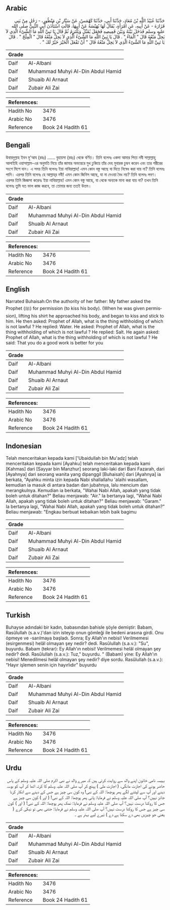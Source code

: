 ## Arabic


<div dir="rtl" lang="ar" style={{fontSize:'larger',backgroundColor:'#f8f9fa',padding:20}}>
حَدَّثَنَا عُبَيْدُ اللَّهِ بْنُ مُعَاذٍ، حَدَّثَنَا أَبِي، حَدَّثَنَا كَهْمَسٌ، عَنْ سَيَّارِ بْنِ مَنْظُورٍ، - رَجُلٍ مِنْ بَنِي فَزَارَةَ - عَنْ أَبِيهِ، عَنِ امْرَأَةٍ، يُقَالُ لَهَا بُهَيْسَةُ عَنْ أَبِيهَا، قَالَتِ اسْتَأْذَنَ أَبِي النَّبِيَّ صلى الله عليه وسلم فَدَخَلَ بَيْنَهُ وَبَيْنَ قَمِيصِهِ فَجَعَلَ يُقَبِّلُ وَيَلْتَزِمُ ثُمَّ قَالَ يَا نَبِيَّ اللَّهِ مَا الشَّىْءُ الَّذِي لاَ يَحِلُّ مَنْعُهُ قَالَ ‏"‏ الْمَاءُ ‏"‏ ‏.‏ قَالَ يَا نَبِيَّ اللَّهِ مَا الشَّىْءُ الَّذِي لاَ يَحِلُّ مَنْعُهُ قَالَ ‏"‏ الْمِلْحُ ‏"‏ ‏.‏ قَالَ يَا نَبِيَّ اللَّهِ مَا الشَّىْءُ الَّذِي لاَ يَحِلُّ مَنْعُهُ قَالَ ‏"‏ أَنْ تَفْعَلَ الْخَيْرَ خَيْرٌ لَكَ ‏"‏ ‏.‏
</div>
<div style={{backgroundColor:'#f8f9fa',padding:20, marginBottom: 10}}><table> <thead> <tr> <th>Grade</th> <th></th> </tr> </thead> <tbody> <tr><td>Daif</td><td>Al-Albani</td></tr><tr><td>Daif</td><td>Muhammad Muhyi Al-Din Abdul Hamid</td></tr><tr><td>Daif</td><td>Shuaib Al Arnaut</td></tr><tr><td>Daif</td><td>Zubair Ali Zai</td></tr></tbody></table><table> <thead> <tr> <th>References:</th> <th></th> </tr> </thead> <tbody><tr><td>Hadith No</td><td>3476</td></tr><tr><td>Arabic No</td><td>3476</td></tr><tr><td>Reference</td><td>Book 24 Hadith 61</td></tr></tbody></table></div>

## Bengali


<div dir="ltr" lang="bn" style={{fontSize:'larger',backgroundColor:'#f8f9fa',padding:20}}>
উবায়দুল্লাহ ইবন মু'আয (রহঃ) ...... বুহায়সা (রহঃ) থেকে বর্ণিত। তিনি বলেনঃ একদা আমার পিতা নবী সাল্লাল্লাহু আলাইহি ওয়াসাল্লাম-এর অনুমতি নিয়ে তাঁর জামার অভ্যন্তরে মুখ ঢুকিয়ে তাঁর দেহ মুবারক চুম্বন করেন এবং তার শরীরের সংগে মিশে যান। এ সময় তিনি বলেনঃ ইয়া নাবিয়াল্লাহ! এমন কোন বস্তু আছে যা দিতে নিষেধ করা যায় না? তিনি বলেনঃ পানি। এরপর তিনি বলেনঃ হে আল্লাহ্‌র নবী! এমন কোন জিনিস আছে, যা না দেওয়া বৈধ নয়? তিনি বলেনঃ লবণ। এরপর তিনি জিজ্ঞসা করেনঃ ইয়া নাবিয়াল্লাহ! এমন কোন বস্তু আছে, যা থেকে অন্যকে মানা করা যায় না? তখন তিনি বলেনঃ তুমি যত ভাল কাজ করবে, তা তোমার জন্য ততই উত্তম।
</div>
<div style={{backgroundColor:'#f8f9fa',padding:20, marginBottom: 10}}><table> <thead> <tr> <th>Grade</th> <th></th> </tr> </thead> <tbody> <tr><td>Daif</td><td>Al-Albani</td></tr><tr><td>Daif</td><td>Muhammad Muhyi Al-Din Abdul Hamid</td></tr><tr><td>Daif</td><td>Shuaib Al Arnaut</td></tr><tr><td>Daif</td><td>Zubair Ali Zai</td></tr></tbody></table><table> <thead> <tr> <th>References:</th> <th></th> </tr> </thead> <tbody><tr><td>Hadith No</td><td>3476</td></tr><tr><td>Arabic No</td><td>3476</td></tr><tr><td>Reference</td><td>Book 24 Hadith 61</td></tr></tbody></table></div>

## English


<div dir="ltr" lang="en" style={{fontSize:'larger',backgroundColor:'#f8f9fa',padding:20}}>
Narrated Buhaisah:On the authority of her father: My father asked the Prophet (ﷺ) for permission (to kiss his body). (When he was given permission), lifting his shirt he approached his body, and began to kiss and stick to him. He then asked: Prophet of Allah, what is the thing withholding of which is not lawful ? He replied: Water. He asked: Prophet of Allah, what is the thing withholding of which is not lawful ? He replied: Salt. He again asked: Prophet of Allah, what is the thing withholding of which is not lawful ? He said: That you do a good work is better for you
</div>
<div style={{backgroundColor:'#f8f9fa',padding:20, marginBottom: 10}}><table> <thead> <tr> <th>Grade</th> <th></th> </tr> </thead> <tbody> <tr><td>Daif</td><td>Al-Albani</td></tr><tr><td>Daif</td><td>Muhammad Muhyi Al-Din Abdul Hamid</td></tr><tr><td>Daif</td><td>Shuaib Al Arnaut</td></tr><tr><td>Daif</td><td>Zubair Ali Zai</td></tr></tbody></table><table> <thead> <tr> <th>References:</th> <th></th> </tr> </thead> <tbody><tr><td>Hadith No</td><td>3476</td></tr><tr><td>Arabic No</td><td>3476</td></tr><tr><td>Reference</td><td>Book 24 Hadith 61</td></tr></tbody></table></div>

## Indonesian


<div dir="ltr" lang="id" style={{fontSize:'larger',backgroundColor:'#f8f9fa',padding:20}}>
Telah menceritakan kepada kami ['Ubaidullah bin Mu'adz] telah menceritakan kepada kami [Ayahku] telah menceritakan kepada kami [Kahmas] dari [Sayyar bin Manzhur] seorang laki-laki dari Bani Fazarah, dari [Ayahnya] dari seorang wanita yang dipanggil [Buhaisah] dari [Ayahnya] ia berkata, "Ayahku minta izin kepada Nabi shallallahu 'alaihi wasallam, kemudian ia masuk di antara badan dan jubahnya, lalu mencium dan merangkulnya. Kemudian ia berkata, "Wahai Nabi Allah, apakah yang tidak boleh untuk ditahan?" Beliau menjawab: "Air." Ia bertanya lagi, "Wahai Nabi Allah, apakah yang tidak boleh untuk ditahan?" Beliau menjawab: "Garam." Ia bertanya lagi, "Wahai Nabi Allah, apakah yang tidak boleh untuk ditahan?" Beliau menjawab: "Engkau berbuat kebaikan lebih baik bagimu
</div>
<div style={{backgroundColor:'#f8f9fa',padding:20, marginBottom: 10}}><table> <thead> <tr> <th>Grade</th> <th></th> </tr> </thead> <tbody> <tr><td>Daif</td><td>Al-Albani</td></tr><tr><td>Daif</td><td>Muhammad Muhyi Al-Din Abdul Hamid</td></tr><tr><td>Daif</td><td>Shuaib Al Arnaut</td></tr><tr><td>Daif</td><td>Zubair Ali Zai</td></tr></tbody></table><table> <thead> <tr> <th>References:</th> <th></th> </tr> </thead> <tbody><tr><td>Hadith No</td><td>3476</td></tr><tr><td>Arabic No</td><td>3476</td></tr><tr><td>Reference</td><td>Book 24 Hadith 61</td></tr></tbody></table></div>

## Turkish


<div dir="ltr" lang="tr" style={{fontSize:'larger',backgroundColor:'#f8f9fa',padding:20}}>
Buhayse adındaki bir kadın, babasından bahisle şöyle demiştir: Babam, Rasûlullah (s.a.v.)'dan izin isteyip onun gömleği ile bedeni arasına girdi. Onu öpmeye ve -sarılmaya başladı. Sonra; Ey Allah'ın nebisi! Verilmemesi (esirgenmesi) helâl olmayan şey nedir? dedi. Rasûlullah (s.a.v.): "Su", buyurdu. Babam (tekrar): Ey Allah'ın nebisi! Verilmemesi helâl olmayan şey nedir? dedi. Rasûlullah (s.a.v.): Tuz," buyurdu. " (Babam) yine: Ey Allah'ın nebisi! Menedilmesi helâl olmayan şey nedir? diye sordu. Rasûlullah (s.a.v.): “Hayır işlemen senin için hayırlıdır" buyurdu
</div>
<div style={{backgroundColor:'#f8f9fa',padding:20, marginBottom: 10}}><table> <thead> <tr> <th>Grade</th> <th></th> </tr> </thead> <tbody> <tr><td>Daif</td><td>Al-Albani</td></tr><tr><td>Daif</td><td>Muhammad Muhyi Al-Din Abdul Hamid</td></tr><tr><td>Daif</td><td>Shuaib Al Arnaut</td></tr><tr><td>Daif</td><td>Zubair Ali Zai</td></tr></tbody></table><table> <thead> <tr> <th>References:</th> <th></th> </tr> </thead> <tbody><tr><td>Hadith No</td><td>3476</td></tr><tr><td>Arabic No</td><td>3476</td></tr><tr><td>Reference</td><td>Book 24 Hadith 61</td></tr></tbody></table></div>

## Urdu


<div dir="rtl" lang="ur" style={{fontSize:'larger',backgroundColor:'#f8f9fa',padding:20}}>
بہیسہ نامی خاتون اپنے والد سے روایت کرتی ہیں کہ میرے والد نے نبی اکرم صلی اللہ علیہ وسلم کے پاس حاضر ہونے کی اجازت مانگی، ( اجازت ملی ) پہنچ کر آپ صلی اللہ علیہ وسلم کا کرتہ اٹھا کر آپ کو بوسہ دینے اور آپ سے لپٹنے لگے پھر پوچھا: اللہ کے نبی! وہ کون سی چیز ہے جس کے دینے سے انکار کرنا جائز نہیں؟ آپ صلی اللہ علیہ وسلم نے فرمایا: پانی پھر پوچھا: اللہ کے نبی! ( اور ) کون سی چیز ہے جس کا روکنا درست نہیں؟ آپ صلی اللہ علیہ وسلم نے فرمایا: نمک پھر پوچھا: اللہ کے نبی! ( اور ) کون سی چیز ہے جس کا روکنا درست نہیں؟ آپ صلی اللہ علیہ وسلم نے فرمایا: جتنی بھی تو نیکی کرے ( یعنی جو چیزیں بھی دے سکتا ہے دے ) تیرے لیے بہتر ہے ۔
</div>
<div style={{backgroundColor:'#f8f9fa',padding:20, marginBottom: 10}}><table> <thead> <tr> <th>Grade</th> <th></th> </tr> </thead> <tbody> <tr><td>Daif</td><td>Al-Albani</td></tr><tr><td>Daif</td><td>Muhammad Muhyi Al-Din Abdul Hamid</td></tr><tr><td>Daif</td><td>Shuaib Al Arnaut</td></tr><tr><td>Daif</td><td>Zubair Ali Zai</td></tr></tbody></table><table> <thead> <tr> <th>References:</th> <th></th> </tr> </thead> <tbody><tr><td>Hadith No</td><td>3476</td></tr><tr><td>Arabic No</td><td>3476</td></tr><tr><td>Reference</td><td>Book 24 Hadith 61</td></tr></tbody></table></div>